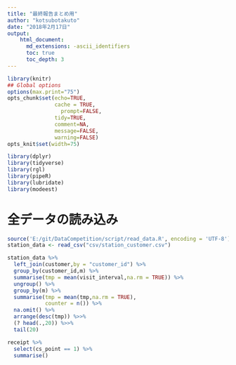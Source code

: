 ```yaml
---
title: "最終報告まとめ用"
author: "kotsubotakuto"
date: "2018年2月17日"
output: 
    html_document:
      md_extensions: -ascii_identifiers
      toc: true
      toc_depth: 3
---
```


```r
library(knitr)
## Global options
options(max.print="75")
opts_chunk$set(echo=TRUE,
               cache = TRUE,
	             prompt=FALSE,
               tidy=TRUE,
               comment=NA,
               message=FALSE,
               warning=FALSE)
opts_knit$set(width=75)
```

```r
library(dplyr)
library(tidyverse)
library(rgl)
library(pipeR)
library(lubridate)
library(modeest)
```

# 全データの読み込み

```r
source('E:/git/DataCompetition/script/read_data.R', encoding = 'UTF-8')
station_data <- read_csv("csv/station_customer.csv")
```


```r
station_data %>% 
  left_join(customer,by = "customer_id") %>% 
  group_by(customer_id,m) %>% 
  summarise(tmp = mean(visit_interval,na.rm = TRUE)) %>% 
  ungroup() %>% 
  group_by(m) %>% 
  summarise(tmp = mean(tmp,na.rm = TRUE),
            counter = n()) %>% 
  na.omit() %>% 
  arrange(desc(tmp)) %>>% 
  (? head(.,20)) %>>%
  tail(20)
```


```r
receipt %>% 
  select(cs_point == 1) %>% 
  summarise()
```









